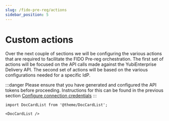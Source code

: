 ```yaml
---
slug: /fido-pre-reg/actions
sidebar_position: 5
---
```


# Custom actions

Over the next couple of sections we will be configuring the various actions that are required to facilitate the FIDO Pre-reg orchestration. The first set of actions will be focused on the API calls made against the YubiEnterprise Delivery API. The second set of actions will be based on the various configurations needed for a specific IdP.

:::danger
Please ensure that you have generated and configured the API tokens before proceeding. Instructions for this can be found in the previous section [Configure connection credentials](/yed-spoke-example/docs/fido-pre-reg/connections)
:::

```mdx-code-block
import DocCardList from '@theme/DocCardList';

<DocCardList />
```
